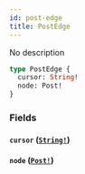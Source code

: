 ```yaml
---
id: post-edge
title: PostEdge
---
```


No description

```graphql
type PostEdge {
  cursor: String!
  node: Post!
}
```

### Fields

#### `cursor` ([`String!`](/graphql/scalars/string))

#### `node` ([`Post!`](/graphql/objects/post))

